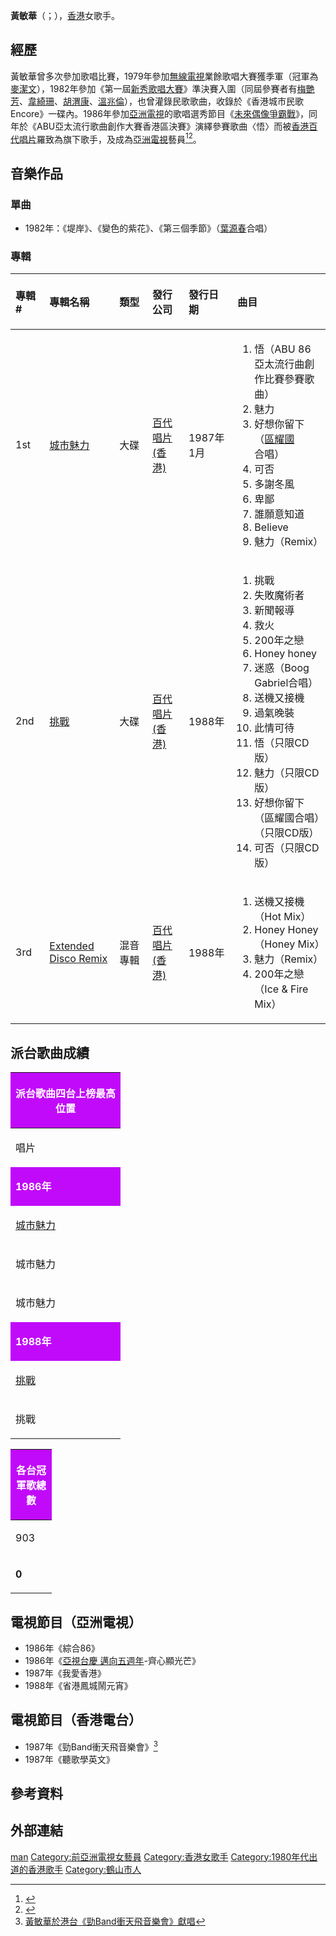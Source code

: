  
{{otheruses|黃敏華}}
{{藝人
|姓名 = 黃敏華
|類型 = 女歌手
|圖片 = 黃敏華(香港歌手).jpg
|圖片簡介 = 1988年於春晚節目獻唱首本名曲《挑戰》
|羅馬拼音 = Wong Man Wah
|英文名 = Zeta Wong
|綽號 = 
|語言= [[粵語|粵語]]
|出生日期 =  {{birth date and age|1961|5|22}}<ref>[https://www.kfzimg.com/sw/kfz-cos/kfzimg/1001217/583f5fa8207c8bb5_b.jpg 藝員信箱黃敏華回覆五月二十二日出生]</ref>
|出生地點 = {{HKG-1959}}
|國籍 = {{CNHK}}
|籍貫= [[廣東|廣東]][[鶴山|鶴山]]<ref>[https://www.kfzimg.com/sw/kfz-cos/kfzimg/ddfadebf/2ecd5460017d99a2_b.jpg 玉郎之星黃敏華] 玉郎電視週刊</ref>  
|宗教信仰 = 
|音樂類型 = 
|演奏樂器 = 
|職業 = 歌手
|配偶 = 
|活躍年代 = 1979年至1989年
|唱片公司 = [[百代唱片_(香港)|百代唱片 (香港)]]（1986年－1989年）
|經紀公司 = [[百代唱片_(香港)|百代唱片 (香港)]]（1986年－1989年）
}}
'''黃敏華'''（{{lang-en|'''Zeta Wong'''}}；{{bd|1961年|5月22日||}}），[[香港|香港]]女歌手。

==經歷==
黃敏華曾多次參加歌唱比賽，1979年參加[[無線電視|無線電視]]業餘歌唱大賽獲季軍（冠軍為[[麥潔文|麥潔文]]），1982年參加《第一屆[[新秀歌唱大賽|新秀歌唱大賽]]》準決賽入圍（同屆參賽者有[[梅艷芳|梅艷芳]]、[[韋綺珊|韋綺珊]]、[[胡渭康|胡渭康]]、[[溫兆倫|溫兆倫]]），也曾灌錄民歌歌曲，收錄於《香港城市民歌Encore》一碟內。1986年參加[[亞洲電視|亞洲電視]]的歌唱選秀節目《[[未來偶像爭霸戰|未來偶像爭霸戰]]》，同年於《ABU亞太流行歌曲創作大賽香港區決賽》演繹參賽歌曲〈悟〉而被[[百代唱片_(香港)|香港百代唱片]]羅致為旗下歌手，及成為[[亞洲電視|亞洲電視]]藝員<ref>{{Cite web |url=http://www.dengxiaoyu.net/News/View.asp?ID=504 |title=黃敏華印象 1986 年 11 月 號外 |access-date=2019-03-31 |archive-date=2019-03-31 |archive-url=https://web.archive.org/web/20190331155704/http://www.dengxiaoyu.net/News/View.asp?ID=504 |dead-url=no }}</ref><ref>{{Cite web |url=http://beyondnewsnet.com/20161112/29078/ |title=想起《我要》黃敏華 |access-date=2019-03-31 |archive-url=https://web.archive.org/web/20190331084654/http://beyondnewsnet.com/20161112/29078/ |archive-date=2019-03-31 |dead-url=yes }}</ref>。

== 音樂作品 ==
=== 單曲 ===
*1982年：《堤岸》、《變色的紫花》、《第三個季節》（[[葉源春|葉源春]]合唱）

===專輯===
{| class="wikitable"
!align="left" width="75px"| 專輯 #
!align="left" width="200px"| 專輯名稱
!align="left" width="125px"| 類型
!align="left" width="125px"| 發行公司
!align="left" width="150px"| 發行日期
!align="left" width="250px"| 曲目
|-
! 1st
! [[城市魅力|城市魅力]]
| 大碟
| [[百代唱片_(香港)|百代唱片 (香港)]]
| 1987年1月
| {{HideH|曲目}}
#悟（ABU 86亞太流行曲創作比賽參賽歌曲）
#魅力
#好想你留下（[[區耀國|區耀國]]合唱）
#可否
#多謝冬風
#卑鄙
#誰願意知道
#Believe
#魅力（Remix）
{{HideF}}
|-
! 2nd
! [[挑戰_(專輯)|挑戰]]
| 大碟
| [[百代唱片_(香港)|百代唱片 (香港)]]
| 1988年
| {{HideH|曲目}}
#挑戰
#失敗魔術者
#新聞報導
#救火
#200年之戀
#Honey honey
#迷惑（Boog Gabriel合唱）
#送機又接機
#過氣晚裝
#此情可待
#悟（只限CD版）
#魅力（只限CD版）
#好想你留下（區耀國合唱）（只限CD版）
#可否（只限CD版）
{{HideF}}
|-
! 3rd
! [[Extended_Disco_Remix|Extended Disco Remix]]
| 混音專輯
| [[百代唱片_(香港)|百代唱片 (香港)]]
| 1988年
| {{HideH|曲目}}
#送機又接機（Hot Mix）
#Honey Honey（Honey Mix）
#魅力（Remix）
#200年之戀（Ice & Fire Mix）
{{HideF}}
|}

==派台歌曲成績==
{| class="wikitable" cellpadding="1"
|-
! style="background:#C10AF9; color:white" colspan="7" | '''派台歌曲四台上榜最高位置'''
|-
| width="160"| 唱片 || width="160"| 歌曲 || width="50"| 903 || width="50"| RTHK || width="50"| 997 || width="50"| TVB || width="180"| 備註
|-
! style="background:#C10AF9; color:white" colspan="7" | '''1986年'''
|-
| [[城市魅力|城市魅力]] || 魅力 || style="background:#808080" |   || 6 || style="background:#808080" |   || × || 
|-
| 城市魅力 || 好想你留下 || style="background:#808080" |   || / || style="background:#808080" |   || × || 與[[區耀國|區耀國]]合唱
|-
| 城市魅力 || 悟 || style="background:#808080" |   || / || style="background:#808080" |   || × || 
|-
! style="background:#C10AF9; color:white" colspan="7" | '''1988年'''
|-
| [[挑戰_(專輯)|挑戰]] || 挑戰 || 20 || '''1''' || style="background:#808080" |  || × || [[1988年夏季奧林匹克運動會|漢城奧運]]亞視版主題曲
|-
| 挑戰 || 200年之戀 || 7 || 5 || style="background:#808080" |  || × || 
|}
{| class="wikitable" cellpadding="1"
|-
! style="background:#C10AF9; color:white" colspan="7" | '''各台冠軍歌總數'''
|-
| width="50"| 903 || width="50"| RTHK || width="50"| 997 || width="50"| TVB || width="160"| 備註
|-
| '''0''' || '''1''' || '''0''' || '''0''' || '''四台冠軍歌總數：0'''
|}
==電視節目（亞洲電視）==
*1986年《綜合86》
*1986年《[[亞洲電視台慶|亞視台慶 邁向五週年]]-齊心顯光芒》
*1987年《我愛香港》
*1988年《省港鳳城鬧元宵》

==電視節目（香港電台）==
*1987年《勁Band衝天飛音樂會》<ref>[https://app4.rthk.hk/special/rthkmemory/details/extravaganza/534?lang=eng 黃敏華於港台《勁Band衝天飛音樂會》獻唱]</ref>
*1987年《聽歌學英文》

== 參考資料 ==
{{Reflist}}

== 外部連結 ==

{{DEFAULTSORT:wong}}
[[Category:黃姓|man]]
[[Category:前亞洲電視女藝員|Category:前亞洲電視女藝員]]
[[Category:香港女歌手|Category:香港女歌手]]
[[Category:1980年代出道的香港歌手|Category:1980年代出道的香港歌手]]
[[Category:鶴山市人|Category:鶴山市人]]